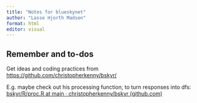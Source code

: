 ```yaml
---
title: "Notes for blueskynet"
author: "Lasse Hjorth Madsen"
format: html
editor: visual
---
```


## Remember and to-dos

Get ideas and coding practices from <https://github.com/christopherkenny/bskyr/>

E.g. maybe check out his processing function, to turn responses into dfs: [bskyr/R/proc.R at main · christopherkenny/bskyr (github.com)](https://github.com/christopherkenny/bskyr/blob/main/R/proc.R)

